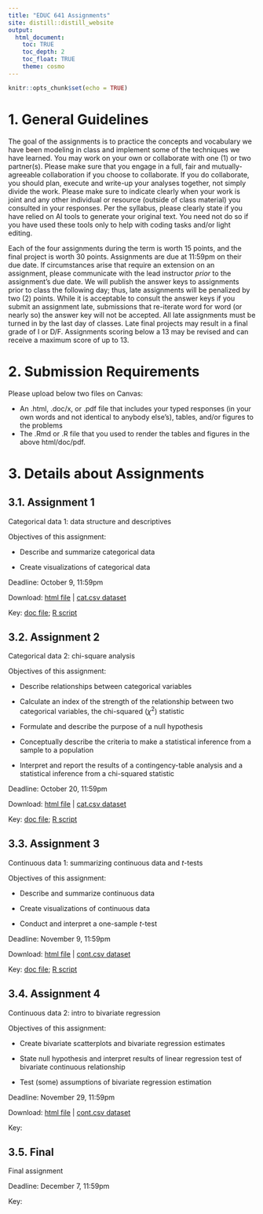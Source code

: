 ```yaml
---
title: "EDUC 641 Assignments"
site: distill::distill_website
output:
  html_document:
    toc: TRUE
    toc_depth: 2
    toc_float: TRUE
    theme: cosmo
---
```


```r
knitr::opts_chunk$set(echo = TRUE)
```

# 1. General Guidelines

The goal of the assignments is to practice the concepts and vocabulary we have been modeling in class and implement some of the techniques we have learned. You may work on your own or collaborate with one (1) or two partner(s). Please make sure that you engage in a full, fair and mutually-agreeable collaboration if you choose to collaborate. If you do collaborate, you should plan, execute and write-up your analyses together, not simply divide the work. Please make sure to indicate clearly when your work is joint and any other individual or resource (outside of class material) you consulted in your responses. Per the syllabus, please clearly state if you have relied on AI tools to generate your original text. You need not do so if you have used these tools only to help with coding tasks and/or light editing.

Each of the four assignments during the term is worth 15 points, and the final project is worth 30 points. Assignments are due at 11:59pm on their due date. If circumstances arise that require an extension on an assignment, please communicate with the lead instructor *prior* to the assignment's due date. We will publish the answer keys to assignments prior to class the following day; thus, late assignments will be penalized by two (2) points. While it is acceptable to consult the answer keys if you submit an assignment late, submissions that re-iterate word for word (or nearly so) the answer key will not be accepted. All late assignments must be turned in by the last day of classes. Late final projects may result in a final grade of I or D/F. Assignments scoring below a 13 may be revised and can receive a maximum score of up to 13.

# 2. Submission Requirements

Please upload below two files on Canvas:  

 * An .html, .doc/x, or .pdf file that includes your typed responses (in your own words and not identical to anybody else's), tables, and/or figures to the problems  
 * The .Rmd or .R file that you used to render the tables and figures in the above html/doc/pdf. 

# 3. Details about Assignments

## 3.1. Assignment 1

Categorical data 1: data structure and descriptives 

Objectives of this assignment:

 * Describe and summarize categorical data

 * Create visualizations of categorical data

Deadline: October 9, 11:59pm

Download: [html file](./assignments/assignment01.html) | [cat.csv dataset](./data/cat.csv)

Key: 
[doc file](./assignments/keys/assignment01_key.docx); [R script](./assignments/keys/assignment01_key.R)

## 3.2. Assignment 2 

Categorical data 2: chi-square analysis

Objectives of this assignment:

 * Describe relationships between categorical variables
 
 * Calculate an index of the strength of the relationship between two categorical variables, the chi-squared ($\chi^2$) statistic
 
 * Formulate and describe the purpose of a null hypothesis
 
 * Conceptually describe the criteria to make a statistical inference from a sample to a population
 
 * Interpret and report the results of a contingency-table analysis and a statistical inference from a chi-squared statistic

Deadline: October 20, 11:59pm

Download: [html file](./assignments/assignment02.html) | [cat.csv dataset](./data/cat.csv)

Key: 
[doc file](./assignments/keys/assignment02_key.docx); [R script](./assignments/keys/assignment02_key.R)

## 3.3. Assignment 3 

Continuous data 1: summarizing continuous data and $t$-tests

Objectives of this assignment:

 * Describe and summarize continuous data

 * Create visualizations of continuous data
 
 * Conduct and interpret a one-sample $t$-test

Deadline: November 9, 11:59pm

Download: [html file](./assignments/assignment03.html) | [cont.csv dataset](./data/cont.csv)

Key: 
[doc file](./assignments/keys/assignment03_key.docx); [R script](./assignments/keys/assignment03_key.R)

## 3.4. Assignment 4 

Continuous data 2: intro to bivariate regression

Objectives of this assignment:

 * Create bivariate scatterplots and bivariate regression estimates

 * State null hypothesis and interpret results of linear regression test of bivariate continuous relationship

 * Test (some) assumptions of bivariate regression estimation

Deadline: November 29, 11:59pm

Download: [html file](./assignments/assignment04.html) | [cont.csv dataset](./data/cont.csv)

Key: 
<!-- [doc file](./assignments/keys/assignment04_key.docx); [R script](./assignments/keys/assignment04_key.R) -->


## 3.5. Final

Final assignment 

Deadline: December 7, 11:59pm
<!--
Download: 
[html file](./assignments/assignment05.html) | [ah01.csv dataset](./data/ah01.csv); [ah02.csv dataset](./data/ah02.csv)  -->

Key:







